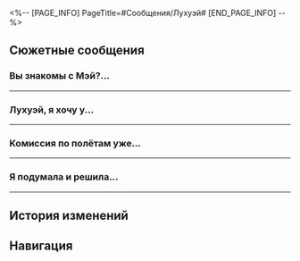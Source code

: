 <%-- [PAGE_INFO]
PageTitle=#Сообщения/Лухуэй#
[END_PAGE_INFO] --%>
{{Сообщение Инфобокс
|id          = 32
|Изображение = НИП Лухуэй Иконка.png
|Тип         = НИП
|Отправитель = Лухуэй
|Описание    = Съёмки. Медленно отвечаю. Прошу прощения.
|Фракция     = Лофу Сяньчжоу
}}

==Сюжетные сообщения==
===Вы знакомы с Мэй?...===
{{Сообщения
|условие_получения = 
|текст =
:'''(Первопроходец):''' Вы знакомы с Мэй? Вы член её семьи?
:'''Лухуэй:''' Я её работодательница. С Мэй что-то случилось?
:{Выбор} В неё врезался звёздный ялик.
::'''(Первопроходец):''' В её звёздный ялик сзади врезался другой, и её выкинуло наружу.
:{Выбор} Небольшая авария.
::'''(Первопроходец):''' Мэй попала в небольшую аварию, ей уже оказывают медпомощь
:'''(Первопроходец):''' Но сейчас, кажется, с ней всё в порядке. Команда целителей Комиссии по алхимии смогла очень быстро прибыть на место.
:'''Лухуэй:''' Авария? Понятно. Где она? Я сейчас подойду.
:'''Лухуэй:''' Хотя на съёмочной площадке столько дел... Возможно, я не смогу уделить ей много времени, но обязательно зайду к ней. Могу я спросить, как мне следует обращаться к вам?
:{Выбор} Я временный инспектор скорости.
::'''(Первопроходец):''' Я всего лишь временный инспектор скорости Комиссии по полётам.
::'''(Первопроходец):''' Зовите меня (Первопроходец).
:{Выбор} Я всего лишь Первопроходец.
::'''(Первопроходец):''' Я всего лишь Первопроходец, моё имя не имеет значения.
::'''(Первопроходец):''' Зовите меня (Первопроходец).
:{Выбор} (Первопроходец)
::'''(Первопроходец):''' Меня зовут (Первопроходец).
:'''Лухуэй:''' Хорошо, сейчас приду.
}}
----

===Лухуэй, я хочу у...===
{{Сообщения
|условие_получения = 
|текст =
:'''(Первопроходец):''' Лухуэй, я хочу у вас кое-что спросить.
:{Выбор} Вы уже в Комиссии по алхимии?
::'''(Первопроходец):''' Вы в Комиссии по алхимии? У Комиссии по полётам есть несколько вопросов к Мэй.
:{Выбор} Вы уже встретились с Мэй?
::'''(Первопроходец):''' Вы с Мэй уже встретились? У Комиссии по полётам есть несколько вопросов к ней.
:'''Лухуэй:''' Я только приехала и услышала, как работники Комиссии говорят, что Мэй ушла, пока никто не видел.
:'''Лухуэй:''' Вот же упрямая девица!
:'''Лухуэй:''' Я поспрашивала вокруг и выяснила, что у каких-то записей недостаёт нескольких страниц. Мэй полна решимости найти их.
:'''Лухуэй:''' У вас ведь есть с собой несколько страниц, да?
:{Выбор} Я {{MC|ж=нашла|м=нашёл}} записи.
:'''(Первопроходец):''' Я {{MC|ж=нашла|м=нашёл}} её записи на месте аварии, в них были ваши контактные данные.
:'''Лухуэй:''' Я взяла отгул, но на съёмочной площадке слишком много дел, мне пора возвращаться. Я не могу гоняться за ней. Я уже оплатила счёт за её госпитализацию, поэтому, пожалуйста, скажите ей, чтобы она как можно скорее возвращалась в лечебницу.
:'''Лухуэй:''' Большое спасибо.
}}
----

===Комиссия по полётам уже...===
{{Сообщения
|условие_получения = 
|текст =
:'''(Первопроходец):''' Комиссия по полётам уже задержала преступника. Не беспокойтесь и о последующих штрафных санкциях.
:'''Лухуэй:''' Извините, что беспокою вас всем этим. Я помогу Мэй с компенсацией. Но я немного в замешательстве. Стоит ли продолжать разговор с Мэй о её увольнении?..
:'''Лухуэй:''' Оплата за проделанную работу - это самое важное в найме? Или всё же личные отношения?
:{Выбор} Оплата за услуги важнее.
::'''(Первопроходец):''' Вы двое состоите в трудовых отношениях. Услуга обменивается на оплату. Хотя хорошо иметь здоровые личные, вы должны отличать их от профессиональных отношений.
:{Выбор} Личные отношения важнее.
::'''(Первопроходец):''' Хотя я считаю, что деньги имеют первостепенное значение при трудоустройстве, в конце концов, они приходят и уходят.
::'''(Первопроходец):''' На многие вещи нельзя налепить ценник, например, на эмоциональную связь.
:{Выбор} Кажется, у вас уже есть ответ.
::'''(Первопроходец):''' Я {{MC|ж=иномирка|м=иномирец}}, моё мнение не так уж важно.
::'''(Первопроходец):''' Пусть вы и спрашиваете моё мнение, думаю, вы уже знаете ответ.
:'''Лухуэй:''' Мы с Мэй очень благодарны вам. Давайте встретимся в Приюте звёздных яликов. Я хочу выразить свою признательность.
:'''Лухуэй:''' ...Не знаю почему, но с вами я могу сказать то, чего никогда не могла сказать раньше.
}}
----

===Я подумала и решила...===
{{Сообщения
|условие_получения = 
|текст =
:'''Лухуэй:''' Я подумала и решила вам кое-что сказать, вы ведь так сильно помогли нам.
:'''Лухуэй:''' Я продлеваю контракт с Мэй.
:'''Лухуэй:''' Мэй не совсем идеальный работник. Но, по общему признанию, я тоже не идеальный работодатель. Важно то, что я больше не собираюсь зацикливаться на «справедливой цене».
:'''Лухуэй:''' Мэй показала моей семье искренность, которую нельзя купить. Я не хочу подводить её.
:'''Лухуэй:''' Ещё раз благодарю вас и желаю всего наилучшего.
:{Выбор} И вам того же.
:'''(Первопроходец):''' И вам того же.
}}
----

==История изменений==
{{История изменений|2.7}}

==Навигация==
{{Сообщения Навбокс}}